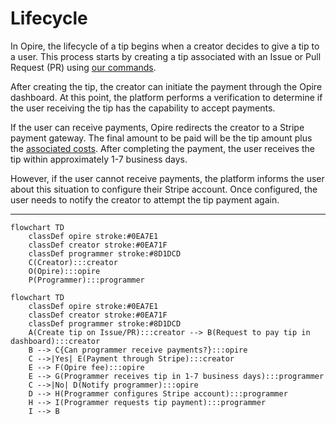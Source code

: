 # Lifecycle

In Opire, the lifecycle of a tip begins when a creator decides to give a tip to a user. This process starts by creating a tip associated with an Issue or Pull Request (PR) using [our commands](/overview/commands#tip-a-user).

After creating the tip, the creator can initiate the payment through the Opire dashboard. At this point, the platform performs a verification to determine if the user receiving the tip has the capability to accept payments.

If the user can receive payments, Opire redirects the creator to a Stripe payment gateway. The final amount to be paid will be the tip amount plus the [associated costs](/tips/pricing). After completing the payment, the user receives the tip within approximately 1-7 business days.

However, if the user cannot receive payments, the platform informs the user about this situation to configure their Stripe account. Once configured, the user needs to notify the creator to attempt the tip payment again.

---

```mermaid
flowchart TD
    classDef opire stroke:#0EA7E1
    classDef creator stroke:#0EA71F
    classDef programmer stroke:#8D1DCD
    C(Creator):::creator
    O(Opire):::opire
    P(Programmer):::programmer
```

```mermaid
flowchart TD
    classDef opire stroke:#0EA7E1
    classDef creator stroke:#0EA71F
    classDef programmer stroke:#8D1DCD
    A(Create tip on Issue/PR):::creator --> B(Request to pay tip in dashboard):::creator
    B --> C{Can programmer receive payments?}:::opire
    C -->|Yes| E(Payment through Stripe):::creator
    E --> F(Opire fee):::opire
    E --> G(Programmer receives tip in 1-7 business days):::programmer
    C -->|No| D(Notify programmer):::opire
    D --> H(Programmer configures Stripe account):::programmer
    H --> I(Programmer requests tip payment):::programmer
    I --> B
```